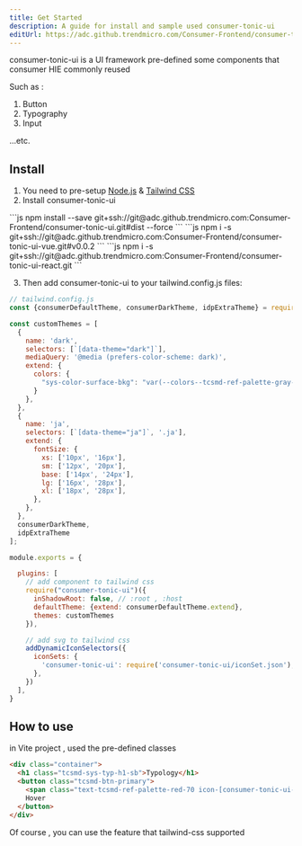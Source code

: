 ```yaml
---
title: Get Started
description: A guide for install and sample used consumer-tonic-ui
editUrl: https://adc.github.trendmicro.com/Consumer-Frontend/consumer-tonic-ui/blob/dev/astro/src/content/docs/guides/get-start.mdx
---
```


consumer-tonic-ui is a UI framework pre-defined some components that consumer HIE commonly reused

Such as :

1. Button
2. Typography
3. Input

...etc.

## Install

1. You need to pre-setup [Node.js](https://tailwindcss.com/docs/installation) & [Tailwind CSS](https://tailwindcss.com/docs/installation)
2. Install consumer-tonic-ui

<Tabs>
  <TabItem label="Tailwind">
    ```js
    npm install --save git+ssh://git@adc.github.trendmicro.com:Consumer-Frontend/consumer-tonic-ui.git#dist --force
    ```
  </TabItem>
  <TabItem label="Vue">
    ```js
    npm i -s git+ssh://git@adc.github.trendmicro.com:Consumer-Frontend/consumer-tonic-ui-vue.git#v0.0.2
    ```
  </TabItem>
  <TabItem label="React">
    ```js
    npm i -s git+ssh://git@adc.github.trendmicro.com:Consumer-Frontend/consumer-tonic-ui-react.git
    ```
  </TabItem>
</Tabs>

3. Then add consumer-tonic-ui to your tailwind.config.js files:
```js
// tailwind.config.js
const {consumerDefaultTheme, consumerDarkTheme, idpExtraTheme} = require('consumer-tonic-ui/themes/themes.js');

const customThemes = [
  {
    name: 'dark',
    selectors: [`[data-theme="dark"]`],
    mediaQuery: '@media (prefers-color-scheme: dark)',
    extend: {
      colors: {
        "sys-color-surface-bkg": "var(--colors--tcsmd-ref-palette-gray-100)",
      }
    },
  },
  {
    name: 'ja',
    selectors: [`[data-theme="ja"]`, '.ja'],
    extend: {
      fontSize: {
        xs: ['10px', '16px'],
        sm: ['12px', '20px'],
        base: ['14px', '24px'],
        lg: ['16px', '28px'],
        xl: ['18px', '28px'],
      },
    },
  },
  consumerDarkTheme,
  idpExtraTheme
];

module.exports = {

  plugins: [
    // add component to tailwind css
    require("consumer-tonic-ui")({
      inShadowRoot: false, // :root , :host
      defaultTheme: {extend: consumerDefaultTheme.extend},
      themes: customThemes
    }),

    // add svg to tailwind css
    addDynamicIconSelectors({
      iconSets: {
        'consumer-tonic-ui': require('consumer-tonic-ui/iconSet.json'),
      },
    })
  ],
}
```


## How to use

in Vite project , used the pre-defined classes

```html
<div class="container">
  <h1 class="tcsmd-sys-typ-h1-sb">Typology</h1>
  <button class="tcsmd-btn-primary">
    <span class="text-tcsmd-ref-palette-red-70 icon-[consumer-tonic-ui--small-plus] w-4 h-4"></span>
    Hover
  </button>
</div>
```

Of course , you can use the feature that tailwind-css supported

